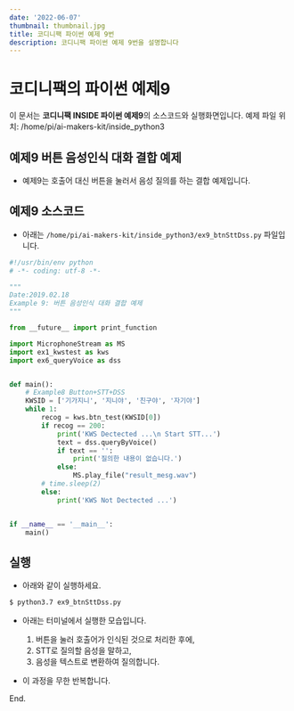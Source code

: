 ```yaml
---
date: '2022-06-07'
thumbnail: thumbnail.jpg
title: 코디니팩 파이썬 예제 9번
description: 코디니팩 파이썬 예제 9번을 설명합니다
---
```


# 코디니팩의 파이썬 예제9

<MdxTextBox>
    <Box sx={{ color: 'secondary.main', fontWeight: 600, mb: 1 }}>
        이 문서는 <b>코디니팩 INSIDE 파이썬 예제9</b>의 소스코드와 실행화면입니다.
    </Box>
    <Typography sx={{ color: '#666', mb: 1 }} variant="body1">
        예제 파일 위치: /home/pi/ai-makers-kit/inside_python3
    </Typography>
</MdxTextBox>

## 예제9 버튼 음성인식 대화 결합 예제

-   예제9는 호출어 대신 버튼을 눌러서 음성 질의를 하는 결합 예제입니다.

    <MdxImageView src="/images/codinypack-py/ex9_out2.png" caption="아케이드 스위치 누르기" />

## 예제9 소스코드

-   아래는 `/home/pi/ai-makers-kit/inside_python3/ex9_btnSttDss.py` 파일입니다.

```python
#!/usr/bin/env python
# -*- coding: utf-8 -*-

"""
Date:2019.02.18
Example 9: 버튼 음성인식 대화 결합 예제
"""

from __future__ import print_function

import MicrophoneStream as MS
import ex1_kwstest as kws
import ex6_queryVoice as dss


def main():
    # Example8 Button+STT+DSS
    KWSID = ['기가지니', '지니야', '친구야', '자기야']
    while 1:
        recog = kws.btn_test(KWSID[0])
        if recog == 200:
            print('KWS Dectected ...\n Start STT...')
            text = dss.queryByVoice()
            if text == '':
                print('질의한 내용이 없습니다.')
            else:
                MS.play_file("result_mesg.wav")
        # time.sleep(2)
        else:
            print('KWS Not Dectected ...')


if __name__ == '__main__':
    main()

```

## 실행

-   아래와 같이 실행하세요.

```bash
$ python3.7 ex9_btnSttDss.py
```

-   아래는 터미널에서 실행한 모습입니다.
    1.  버튼을 눌러 호출어가 인식된 것으로 처리한 후에,
    1.  STT로 질의할 음성을 말하고,
    1.  음성을 텍스트로 변환하여 질의합니다.
-   이 과정을 무한 반복합니다.

    <MdxImageView src="/images/codinypack-py/inside-python3/ex9_out1.png" caption="예제 실행" />

<PyGinsideLimit />

<PyInsideExampleLinkBox exampleId="ex9" />

End.
